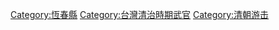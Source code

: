 [[Category:恆春縣|Category:恆春縣]]
[[Category:台灣清治時期武官|Category:台灣清治時期武官]]
[[Category:清朝游击|Category:清朝游击]]